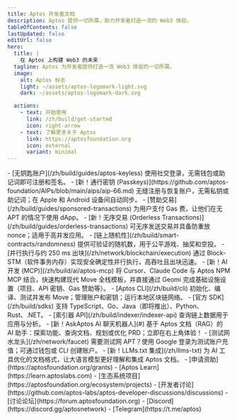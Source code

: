 ```yaml
---
title: Aptos 开发者文档
description: Aptos 提供一切所需，助力开发者打造一流的 Web3 体验。
tableOfContents: false
lastUpdated: false
editUrl: false
hero:
  title: |
    在 Aptos 上构建 Web3 的未来
  tagline: Aptos 为开发者提供打造一流 Web3 体验的一切所需。
  image:
    alt: Aptos 标志
    light: ~/assets/aptos-logomark-light.svg
    dark: ~/assets/aptos-logomark-dark.svg

  actions:
    - text: 开始使用
      link: /zh/build/get-started
      icon: right-arrow
    - text: 了解更多关于 Aptos
      link: https://aptosfoundation.org
      icon: external
      variant: minimal
---
```



<CardGrid>
  <ListCard title="功能" iconName="lightning">
    - [无钥匙账户](/zh/build/guides/aptos-keyless) 使用社交登录，无需钱包或助记词即可注册和签名。
    - [新！通行密钥 (Passkeys)](https://github.com/aptos-foundation/AIPs/blob/main/aips/aip-66.md) 无缝注册与恢复账户，无需私钥或助记词；在 Apple 和 Android 设备间自动同步。
    - [赞助交易](/zh/build/guides/sponsored-transactions) 为用户支付 Gas 费，让他们在无 APT 的情况下使用 dApp。
    - [新！无序交易 (Orderless Transactions)](/zh/build/guides/orderless-transactions) 可无序发送交易并具备防重放 nonce；适用于高并发应用。
    - [链上随机性](/zh/build/smart-contracts/randomness) 提供可验证的随机数，用于公平游戏、抽奖和空投。
    - [并行执行与约 250 ms 出块](/zh/network/blockchain/execution) 通过 Block-STM（软件事务内存）实现安全确定性并行执行，高吞吐且出块迅速。
  </ListCard>


  <ListCard title="工具" iconName="terminal">
    - [新！AI 开发 (MCP)](/zh/build/ai/aptos-mcp) 将 Cursor、Claude Code 与 Aptos NPM MCP 结合，快速构建现代 Move 全栈模板，并直接通过 Geomi 完成基础设施设置（项目、API 密钥、Gas 赞助等）。
    - [Aptos CLI](/zh/build/cli) 初始化、编译、测试并发布 Move；管理账户和密钥；运行本地区块链网络。
    - [官方 SDK](/zh/build/sdks) 支持 TypeScript、Go、Java（即将推出）、Python、Rust、.NET。
    - [索引器 API](/zh/build/indexer/indexer-api) 查询链上数据用于应用与分析。
    - [新！AskAptos AI 聊天机器人](#) 基于 Aptos 文档（RAG）的 AI 助手：探索功能、查询文档、规划或优化 PRD；立即在右上角体验！
    - [测试网水龙头](/zh/network/faucet) 需要测试网 APT？使用 Google 登录为测试账户充值；可通过钱包或 CLI 创建账户。
  </ListCard>

  <ListCard title="资源" iconName="file-text">
    - [新！LLMs.txt 集成](/zh/llms-txt) 为 AI 工具优化的文档格式，让大语言模型更好理解和集成 Aptos 文档。
    - [申请资助](https://aptosfoundation.org/grants)
    - [Aptos Learn](https://learn.aptoslabs.com)
    - [生态系统项目](https://aptosfoundation.org/ecosystem/projects)
  </ListCard>

  <ListCard title="联系" iconName="globe-simple">
    - [开发者讨论](https://github.com/aptos-labs/aptos-developer-discussions/discussions)
    - [讨论论坛](https://forum.aptosfoundation.org)
    - [Discord](https://discord.gg/aptosnetwork)
    - [Telegram](https://t.me/aptos)
  </ListCard>
</CardGrid>
